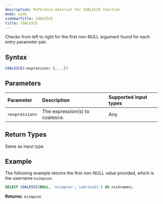 ```yaml
---
description: Reference material for COALESCE function
mode: wide
sidebarTitle: COALESCE
title: COALESCE
---
```



Checks from left to right for the first non-NULL argument found for each entry parameter pair. 

## Syntax


```sql
COALESCE(<expression> [,...])
```

## Parameters 


| Parameter | Description        |Supported input types | 
| :--------- | :---------------------------------------------------|:------------|
| `<expression>` | The expression(s) to coalesce. | Any |

## Return Types
Same as input type

## Example

The following example returns the first non-NULL value provided, which is the username `esimpson`:

```sql
SELECT COALESCE(NULL, 'esimpson','sabrina21') AS nicknames;
```

**Returns:** `esimpson`


